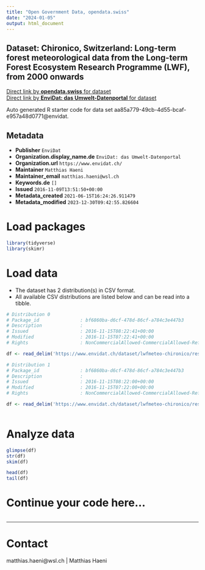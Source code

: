 ```yaml
---
title: "Open Government Data, opendata.swiss"
date: "2024-01-05"
output: html_document
---
```


## Dataset: Chironico, Switzerland: Long-term forest meteorological data from the Long-term Forest Ecosystem Research Programme (LWF), from 2000 onwards



[Direct link by **opendata.swiss** for dataset](https://opendata.swiss/de/dataset/chironico-switzerland-long-term-forest-meteorological-data-from-the-long-term-forest-ecosystem-)<br>
[Direct link by **EnviDat: das Umwelt-Datenportal** for dataset](https://www.envidat.ch/#/metadata/lwfmeteo-chironico)

Auto generated R starter code for data set aa85a779-49cb-4d55-bcaf-e957a48d0771@envidat.

## Metadata

- **Publisher** `EnviDat`
- **Organization.display_name.de** `EnviDat: das Umwelt-Datenportal`
- **Organization.url** `https://www.envidat.ch/`
- **Maintainer** `Matthias Haeni`
- **Maintainer_email** `matthias.haeni@wsl.ch`
- **Keywords.de** `[]`
- **Issued** `2016-11-09T13:51:50+00:00`
- **Metadata_created** `2021-06-15T16:24:26.911479`
- **Metadata_modified** `2023-12-30T09:42:55.826604`


# Load packages

```r

library(tidyverse)
library(skimr)

```

# Load data

-   The dataset has 2 distribution(s) in CSV format.
-   All available CSV distributions are listed below and can be read into a tibble.

```r

# Distribution 0
# Package_id               : bf6860ba-d6cf-478d-86cf-a784c3e447b3
# Description              : 
# Issued                   : 2016-11-15T08:22:41+00:00
# Modified                 : 2016-11-15T07:22:41+00:00
# Rights                   : NonCommercialAllowed-CommercialAllowed-ReferenceRequired

df <- read_delim('https://www.envidat.ch/dataset/lwfmeteo-chironico/resource/5993f35c-f254-4f4e-b603-82f1999524f4')

# Distribution 1
# Package_id               : bf6860ba-d6cf-478d-86cf-a784c3e447b3
# Description              : 
# Issued                   : 2016-11-15T08:22:00+00:00
# Modified                 : 2016-11-15T07:22:00+00:00
# Rights                   : NonCommercialAllowed-CommercialAllowed-ReferenceRequired

df <- read_delim('https://www.envidat.ch/dataset/lwfmeteo-chironico/resource/d2125be5-ab36-4a79-8873-100747c9304a')



```

# Analyze data

```r

glimpse(df)
str(df)
skim(df)

head(df)
tail(df)

```

# Continue your code here...

```r

```

------------------------------------------------------------------------

# Contact

matthias.haeni@wsl.ch | Matthias Haeni
